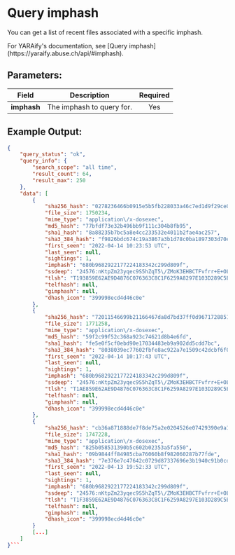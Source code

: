 
# Query imphash

You can get a list of recent files associated with a specific imphash.

<Callout type="info">
	For YARAify's documentation, see [Query imphash](https://yaraify.abuse.ch/api/#imphash).
</Callout>

## Parameters:

| Field    | Description                                 | Required |
| -------- | ------------------------------------------- | :------: |
| **imphash** | The imphash to query for.       |   Yes    |

## Example Output:

```json
{
    "query_status": "ok",
    "query_info": {
        "search_scope": "all time",
        "result_count": 64,
        "result_max": 250
    },
    "data": [
        {
            "sha256_hash": "0278236466b0915e5b5fb228033a46c7ed1d9f29ce07f5784b3746e8ea64fadb",
            "file_size": 1750234,
            "mime_type": "application\/x-dosexec",
            "md5_hash": "77bfdf73e32b496bb9f111c304b8fb95",
            "sha1_hash": "8a88235b7bc5a8e4cc233532e4011b2fae4ac257",
            "sha3_384_hash": "f9826bdc674c19a3867a3b1d78c0ba1897303d70eb7ed5eaa6755bed3f368caaaea9543bd84ea66b086b653b1e23b2dd",
            "first_seen": "2022-04-14 10:23:53 UTC",
            "last_seen": null,
            "sightings": 1,
            "imphash": "680b9682922177224183342c299d809f",
            "ssdeep": "24576:nKtpZm23yqec9S5hZqT5\/ZMoK3EHBCTFvfrr+E+OLzO9AO4k17vvoA+rXBxQHKbC:nC3LoqNG0HBi1X+5OmmPA7Hj+hb",
            "tlsh": "T193859E62AE9D4876C076363C8C1F6259A8297E103D289C5E67E80D0DCF3A7917F2539F",
            "telfhash": null,
            "gimphash": null,
            "dhash_icon": "399998ecd4d46c0e"
        },
        {
            "sha256_hash": "72011546699b21166467da8d7bd37ff0d96717288519f3fad8c19750e39aca42",
            "file_size": 1771258,
            "mime_type": "application\/x-dosexec",
            "md5_hash": "59f2c99f52c368a923c74621d8b4e6fd",
            "sha1_hash": "fe5e0f5cf0ebd90e17034483eb9a902dd5cdd7bc",
            "sha3_384_hash": "8038039ec77602fbfe8ac922a7e1509c42dcbf6f07713af294df84c780b438e9b85181eab199ed8bcc70bba259bb18be",
            "first_seen": "2022-04-14 10:17:43 UTC",
            "last_seen": null,
            "sightings": 1,
            "imphash": "680b9682922177224183342c299d809f",
            "ssdeep": "24576:nKtpZm23yqec9S5hZqT5\/ZMoK3EHBCTFvfrr+E+OLzO9AO4k17vvoA+rXBxQHKbC:nC3LoqNG0HBi1X+5OmmPA7Hj+hb",
            "tlsh": "T1AE859E62AE9D4876C076363C8C1F6259A8297E103D289C5E67E80D0DCF3A7917F2539F",
            "telfhash": null,
            "gimphash": null,
            "dhash_icon": "399998ecd4d46c0e"
        },
        {
            "sha256_hash": "cb36a871888de7f8de75a2e0204526e07429390e9a15a7031406c9d3c2ee2207",
            "file_size": 1747228,
            "mime_type": "application\/x-dosexec",
            "md5_hash": "825b058531390b5c602b02353a5fa550",
            "sha1_hash": "09b9844ff84985cba76060b8f982060287b77fde",
            "sha3_384_hash": "7e376e7c47642c0729d87337696e3b1940c91b0cd410668d642f37a8a492e7502d0daeda56529a710fa0f81a09aecf38",
            "first_seen": "2022-04-13 19:52:33 UTC",
            "last_seen": null,
            "sightings": 1,
            "imphash": "680b9682922177224183342c299d809f",
            "ssdeep": "24576:nKtpZm23yqec9S5hZqT5\/ZMoK3EHBCTFvfrr+E+OLzO9AO4k17vvoA+rXBxQHKbC:nC3LoqNG0HBi1X+5OmmPA7Hj+hb",
            "tlsh": "T1F3859E62AE9D4876C076363C8C1F6259A8297E103D289C5E67E80D0DCF3A7917F2539F",
            "telfhash": null,
            "gimphash": null,
            "dhash_icon": "399998ecd4d46c0e"
        }
        [...]
    ]
}```
